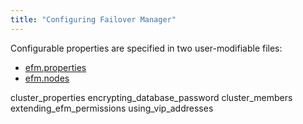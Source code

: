 ```yaml
---
title: "Configuring Failover Manager"
---
```


<div id="configuring_efm" class="registered_link"></div>

Configurable properties are specified in two user-modifiable files:

-   [efm.properties](01_cluster_properties/#cluster_properties)
-   [efm.nodes](03_cluster_members/#cluster_members)

<div class="toctree" data-maxdepth="3">

cluster_properties encrypting_database_password cluster_members extending_efm_permissions using_vip_addresses

</div>
